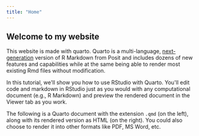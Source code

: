 ```yaml
---
title: "Home"
---
```


## Welcome to my website

This website is made with quarto. Quarto is a multi-language, [next-generation](https://quarto.org/docs/faq/rmarkdown.html) version of R Markdown from Posit and includes dozens of new features and capabilities while at the same being able to render most existing Rmd files without modification.

In this tutorial, we\'ll show you how to use RStudio with Quarto. You\'ll edit code and markdown in RStudio just as you would with any computational document (e.g., R Markdown) and preview the rendered document in the Viewer tab as you work.

The following is a Quarto document with the extension `.qmd` (on the left), along with its rendered version as HTML (on the right). You could also choose to render it into other formats like PDF, MS Word, etc.
